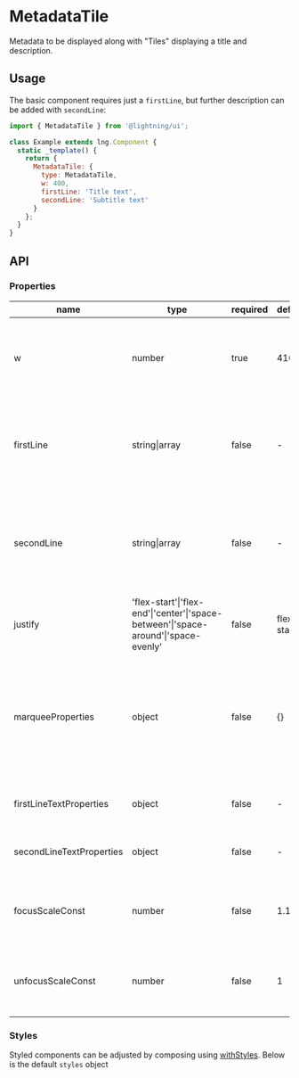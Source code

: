 
# MetadataTile

Metadata to be displayed along with "Tiles" displaying a title and description.

## Usage

The basic component requires just a `firstLine`, but further description can be added with `secondLine`:

```js
import { MetadataTile } from '@lightning/ui';

class Example extends lng.Component {
  static _template() {
    return {
      MetadataTile: {
        type: MetadataTile,
        w: 400,
        firstLine: 'Title text',
        secondLine: 'Subtitle text'
      }
    };
  }
}
```

<Canvas>
  <Story id="patterns-metadatatile--basic" />
</Canvas>

## API

### Properties

| name                     | type                                                                                | required | default    | description                                                                                                                              |
| ------------------------ | ----------------------------------------------------------------------------------- | -------- | ---------- | ---------------------------------------------------------------------------------------------------------------------------------------- |
| w                        | number                                                                              | true     | 410        | width of the entire component, and necessary to compute the focus width                                                                  |
| firstLine                | string\|array                                                                       | false    | -          | used as the "content" in an [InlineContent](?path=/docs/inlinecontent--basic) component and generates the title line                     |
| secondLine               | string\|array                                                                       | false    | -          | used as the "content" in an [InlineContent](?path=/docs/inlinecontent--basic) component and generates the subtitle line                  |
| justify                  | 'flex-start'\|'flex-end'\|'center'\|'space-between'\|'space-around'\|'space-evenly' | false    | flex-start | alignment of first line flexbox content                                                                                                  |
| marqueeProperties        | object                                                                              | false    | {}         | properties to update the first line marquee scrolling (see [Marquee](?path=/docs/marquee--basic) component for all available properties) |
| firstLineTextProperties  | object                                                                              | false    | -          | font properties to apply to the first line                                                                                               |
| secondLineTextProperties | object                                                                              | false    | -          | font properties to apply to the second line                                                                                              |
| focusScaleConst          | number                                                                              | false    | 1.12       | adds a custom scale of the component's width on focus                                                                                    |
| unfocusScaleConst        | number                                                                              | false    | 1          | adds a custom scale of the component's width on unfocus                                                                                  |

### Styles

Styled components can be adjusted by composing using [withStyles](?path=/docs/mixins-withstyles--basic). Below is the default `styles` object

<Theme theme={MetadataTile.styles} />
